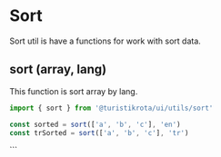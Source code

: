
<Meta of={SortStories} />

# Sort

Sort util is have a functions for work with sort data.

## sort (array, lang)

This function is sort array by lang.

```js
import { sort } from '@turistikrota/ui/utils/sort'

const sorted = sort(['a', 'b', 'c'], 'en')
const trSorted = sort(['a', 'b', 'c'], 'tr')
```

<Canvas>
  <Story of={SortStories.Default} />
</Canvas>
```
